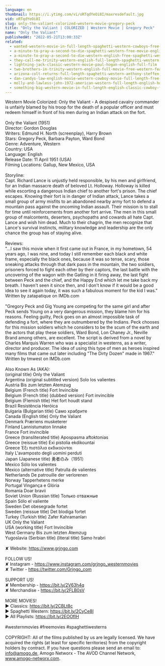 ```yaml
---
language: en
thumbnail: https://i.ytimg.com/vi/oRTqdYeOi8I/maxresdefault.jpg
vid: oRTqdYeOi8I
slug: only-the-valiant-colorized-western-movie-gregory-peck
title: "Only the Valiant | COLORIZED | Western Movie | Gregory Peck"
name: "Only the Valiant"
publishedAt: "2022-05-21T13:00:33Z"
related:
  - wanted-western-movie-in-full-length-spaghetti-western-cowboys-free-movie
  - a-minute-to-pray-a-second-to-die-spaghetti-western-free-movie-english
  - a-minute-to-pray-a-second-to-die-western-english-free-spaghetti-western
  - they-call-me-trinity-western-english-full-length-spaghetti-western-film-full-movie
  - lightning-jack-classic-western-movie-paul-hogan-english-full-film
  - two-brothers-in-trinity-western-english-full-movie-free-western-feature-film-spaghetti-western
  - arizona-colt-returns-full-length-spaghetti-western-anthony-steffen-cowboy-film-1970
  - dan-candys-law-english-movie-western-cowboy-movie-full-length-free-movie-on-youtube
  - molly-and-lawless-john-1972-american-western-full-length-english-hd-free-full-moves
  - something-big-western-movie-in-full-length-english-classic-cowboy-film-free-full-westerns
---
```


Western Movie Colorized: Only the Valiant - A despised cavalry commander is unfairly blamed by his troop for the death of a popular officer and must redeem himself in front of his men during an Indian attack on the fort.<br />
<br />
Only the Valiant (1951)<br />
Director: Gordon Douglas<br />
Writers: Edmund H. North (screenplay), Harry Brown<br />
Stars: Gregory Peck, Barbara Payton, Ward Bond <br />
Genre: Adventure, Western <br />
Country: USA<br />
Language: English<br />
Release Date: 11 April 1951 (USA)<br />
Filming Locations: Gallup, New Mexico, USA<br />
<br />
Storyline:<br />
Capt. Richard Lance is unjustly held responsible, by his men and girlfriend, for an Indian massacre death of beloved Lt. Holloway. Holloway is killed while escorting a dangerous Indian chief to another fort's prison. The chief escapes. Knowing their fort is in danger of Indian attack, Lance takes a small group of army misfits to an abandoned nearby army fort to defend a mountain pass against the oncoming Indian assault. Their mission is to stall for time until reinforcements from another fort arrive. The men in this small group of malcontents, deserters, psychopaths and cowards all hate Capt. Lance and wish him dead. Much to their chagrin, the men recognize that Lance's survival instincts, military knowledge and leadership are the only chance the group has of staying alive.<br />
<br />
Reviews:<br />
"...I saw this movie when it first came out in France, in my hometown, 54 years ago, I was nine, and today I still remember each black and white frame, especially the black ones, because it was so tense, scary, those sneaking attacks through that dark pass in the mountain, the two soldiers, prisoners forced to fight each other by their captors, the last battle with the uncovering of the wagon with the Gatling in it firing away, the last fight between Peck and the chief, and the Happy End which let me take back my breath. I haven't seen it since then, and I don't know if it would be a good idea to see it again today, it was such a fabulous moment for the kid I was." Written by zatapatique on IMDb.com <br />
<br />
"Gregory Peck and Gig Young are competing for the same girl and after Peck sends Young on a very dangerous mission, they blame him for his reasons. Feeling guilty, Peck goes on an almost impossible task of defending a fort, where they are outnumbered by the Indians. Peck chooses for this mission soldiers which he considers to be the scum of the earth and the actors that play these soldiers, Ward Bond, Lon Chaney Jr., Neville Brand among others, are excellent. The script is derived from a novel by Charles Marquis Warren who was a specialist in westerns, as a writer, director and producer. The idea of using this type of men as heroes inspired many films that came out later including "The Dirty Dozen" made in 1967." Written by tmwest on IMDb.com <br />
<br />
Also Known As (AKA):<br />
(original title) Only the Valiant<br />
Argentina (original subtitled version) Solo los valientes<br />
Austria Bis zum letzten Atemzug<br />
Belgium (French title) Fort Invincible<br />
Belgium (French title) (dubbed version) Fort invincible<br />
Belgium (Flemish title) Het fort houdt stand<br />
Brazil Resistência Heróica<br />
Bulgaria (Bulgarian title) Само храбрите<br />
Canada (English title) Only the Valiant<br />
Denmark Præriens musketerer<br />
Finland Lannistumaton linnake<br />
France Fort invincible<br />
Greece (transliterated title) Apospasma aftoktonias<br />
Greece (reissue title) Exi pistolia ekdikountai<br />
Greece Έξι πιστόλια εκδικούνται<br />
Italy L'avamposto degli uomini perduti<br />
Japan (Japanese title) 勇者のみ（1951）<br />
Mexico Sólo los valientes<br />
Mexico (alternative title) Patrulla de valientes<br />
Netherlands De patrouille der verlorenen<br />
Norway Tapperhetens merke<br />
Portugal Vingança e Glória<br />
Romania Doar bravii<br />
Soviet Union (Russian title) Только отважные<br />
Spain Sólo el valiente<br />
Sweden Det obesegrade fortet<br />
Sweden (reissue title) Det blodiga fortet<br />
Turkey (Turkish title) Zafer Kahramanları<br />
UK Only the Valiant<br />
USA (working title) Fort Invincible<br />
West Germany Bis zum letzten Atemzug<br />
Yugoslavia (Serbian title) (literal title) Samo hrabri<br />
<br />
✘ Website: https://www.grjngo.com<br />
<br />
FOLLOW US!<br />
✘ Instagram - https://www.instagram.com/grjngo_westernmovies<br />
✘ Twitter - https://twitter.com/Grjngo_com<br />
<br />
SUPPORT US!<br />
✘ Membership - https://bit.ly/2V63h4q<br />
✘ Merchandise - https://bit.ly/2FLB0sV<br />
<br />
MORE MOVIES! <br />
► Classics: https://bit.ly/2CBLt8c <br />
► Spaghetti Western: https://bit.ly/2CyCe8I <br />
► All Playlists: https://bit.ly/2EOOfIH <br />
<br />
#westernmovies #freemovies #spaghettiwesterns<br />
<br />
COPYRIGHT: All of the films published by us are legally licensed. We have acquired the rights (at least for specific territories) from the copyright holders by contract. If you have questions please send an email to: info@amogo.de, Amogo Networx - The AVOD Channel Network, www.amogo-networx.com.